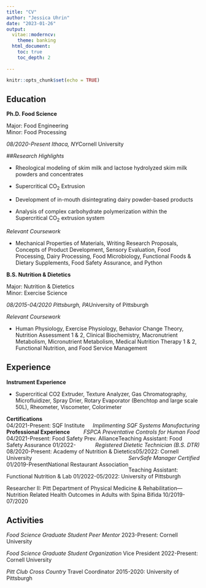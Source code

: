 ```yaml
---
title: "CV"
author: "Jessica Uhrin"
date: "2023-01-26"
output: 
  vitae::moderncv:
    theme: banking
  html_document:
    toc: true
    toc_depth: 2
  
---
```


```r
knitr::opts_chunk$set(echo = TRUE)
```
## Education

**Ph.D. Food Science**

Major: Food Engineering   
Minor: Food Processing

Cornell University       [*08/2020-Present			Ithaca, NY*]{style="float:left"}



##_Research Highlights_ 

*	Rheological modeling of skim milk and lactose hydrolyzed skim milk powders and concentrates

*	Supercritical CO~2~ Extrusion 

*	Development of in-mouth disintegrating dairy powder-based products

*	Analysis of complex carbohydrate polymerization within the Supercritical CO~2~ extrusion system  



_Relevant Coursework_ 

*	Mechanical Properties of Materials, Writing Research Proposals, Concepts of Product Development, Sensory Evaluation, Food Processing, Dairy Processing, Food Microbiology, Functional Foods & Dietary Supplements, Food Safety Assurance, and Python


**B.S. Nutrition & Dietetics**

Major: Nutrition & Dietetics   
Minor: Exercise Science

University of Pittsburgh     [*08/2015-04/2020			Pittsburgh, PA*]{style="float:left"}


_Relevant Coursework_  

*	Human Physiology, Exercise Physiology, Behavior Change Theory, Nutrition Assessment 1 & 2,  Clinical Biochemistry, Macronutrient Metabolism, Micronutrient Metabolism, Medical Nutrition Therapy 1 & 2, Functional Nutrition, and Food Service Management


## Experience

**Instrument Experience**

*	Supercritical CO2 Extruder, Texture Analyzer, Gas Chromatography, Microfluidizer, Spray Drier, Rotary Evaporator (Benchtop and large scale 50L), Rheometer, Viscometer, Colorimeter

**Certifications**   
[*Implimenting SQF Systems Manufacturing *]{style="float:right"}
[04/2021-Present: SQF Institute ]{style="float:left"}

[*FSPCA Preventative Controls for Human Food*]{style="float:right"}
[04/2021-Present: Food Safety Prev. Alliance]{style="float:left"}

[*Registered Dietetic Technician (B.S. DTR)*]{style="float:right"}
[08/2020-Present: Academy of Nutrition & Dietetics]{style="float:left"}

[*ServSafe Manager Certified*]{style="float:right"}
[01/2019-PresentNational Restaurant Association]{style="float:left"}


**Professional Experience**
Teaching Assistant: Food Safety Assurance
01/2022-05/2022: Cornell University


Teaching Assistant: Functional Nutrition & Lab
01/2022-05/2022: University of Pittsburgh


Researcher II: Pitt Department of Physical Medicine & Rehabilitation—Nutrition Related Health Outcomes in Adults with Spina Bifida
10/2019-07/2020


## Activities   
_Food Science Graduate Student Peer Mentor_
2023-Present: Cornell University

_Food Science Graduate Student Organization_
Vice President
2022-Present: Cornell University

_Pitt Club Cross Country_
Travel Coordinator
2015-2020: University of Pittsburgh
